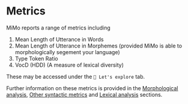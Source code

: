# Metrics

MiMo reports a range of metrics including

1. Mean Length of Utterance in Words
2. Mean Length of Utterance in Morphemes (provided MiMo is able to morphologically segement your language)
3. Type Token Ratio
4. VocD (HDD) (A measure of lexical diversity)

These may be accessed under the `🌈 Let's explore` tab.

Further information on these metrics is provided in the [Morphological analysis](morphological_analysis.qmd), [Other syntactic metrics](other_syntactic_metrics.qmd) and [Lexical analysis](lexical_analysis.qmd) sections.
